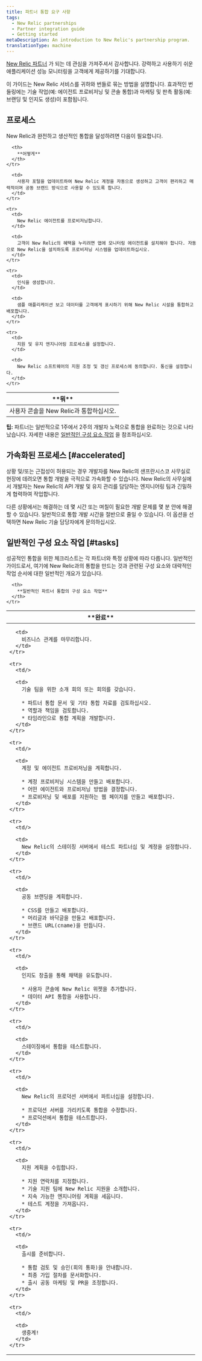 ```yaml
---
title: 파트너 통합 요구 사항
tags:
  - New Relic partnerships
  - Partner integration guide
  - Getting started
metaDescription: An introduction to New Relic's partnership program.
translationType: machine
---
```


[New Relic 파트너](/docs/new-relic-partnerships/partner-integration-guide/partner-account-maintenance/partnership-accounts-users-subscriptions) 가 되는 데 관심을 가져주셔서 감사합니다. 강력하고 사용하기 쉬운 애플리케이션 성능 모니터링을 고객에게 제공하기를 기대합니다.

이 가이드는 New Relic 서비스를 귀하와 번들로 묶는 방법을 설명합니다. 효과적인 번들링에는 기술 작업(예: 에이전트 프로비저닝 및 콘솔 통합)과 마케팅 및 판촉 활동(예: 브랜딩 및 인지도 생성)이 포함됩니다.

## 프로세스

New Relic과 완전하고 생산적인 통합을 달성하려면 다음이 필요합니다.

<table>
  <thead>
    <tr>
      <th width={200}>
        **뭐**
      </th>

      <th>
        **어떻게**
      </th>
    </tr>
  </thead>

  <tbody>
    <tr>
      <td>
        사용자 콘솔을 New Relic과 통합하십시오.
      </td>

      <td>
        사용자 포털을 업데이트하여 New Relic 계정을 자동으로 생성하고 고객이 편리하고 매력적이며 공동 브랜드 방식으로 사용할 수 있도록 합니다.
      </td>
    </tr>

    <tr>
      <td>
        New Relic 에이전트를 프로비저닝합니다.
      </td>

      <td>
        고객이 New Relic의 혜택을 누리려면 앱에 모니터링 에이전트를 설치해야 합니다. 자동으로 New Relic을 설치하도록 프로비저닝 시스템을 업데이트하십시오.
      </td>
    </tr>

    <tr>
      <td>
        인식을 생성합니다.
      </td>

      <td>
        샘플 애플리케이션 보고 데이터를 고객에게 표시하기 위해 New Relic 시설을 통합하고 배포합니다.
      </td>
    </tr>

    <tr>
      <td>
        지원 및 유지 엔지니어링 프로세스를 설정합니다.
      </td>

      <td>
        New Relic 소프트웨어의 지원 조정 및 갱신 프로세스에 동의합니다. 통신을 설정합니다.
      </td>
    </tr>
  </tbody>
</table>

**팁:** 파트너는 일반적으로 1주에서 2주의 개발자 노력으로 통합을 완료하는 것으로 나타났습니다. 자세한 내용은 [일반적인 구성 요소 작업](#tasks) 을 참조하십시오.

## 가속화된 프로세스 [#accelerated]

상황 및/또는 근접성이 허용되는 경우 개발자를 New Relic의 샌프란시스코 사무실로 현장에 데려오면 통합 개발을 극적으로 가속화할 수 있습니다. New Relic의 사무실에서 개발자는 New Relic의 API 개발 및 유지 관리를 담당하는 엔지니어링 팀과 긴밀하게 협력하여 작업합니다.

다른 상황에서는 해결하는 데 몇 시간 또는 며칠이 필요한 개발 문제를 몇 분 안에 해결할 수 있습니다. 일반적으로 통합 개발 시간을 절반으로 줄일 수 있습니다. 이 옵션을 선택하면 New Relic 기술 담당자에게 문의하십시오.

## 일반적인 구성 요소 작업 [#tasks]

성공적인 통합을 위한 체크리스트는 각 파트너와 특정 상황에 따라 다릅니다. 일반적인 가이드로서, 여기에 New Relic과의 통합을 만드는 것과 관련된 구성 요소와 대략적인 작업 순서에 대한 일반적인 개요가 있습니다.

<table>
  <thead>
    <tr>
      <th width={75}>
        **완료**
      </th>

      <th>
        **일반적인 파트너 통합의 구성 요소 작업**
      </th>
    </tr>
  </thead>

  <tbody>
    <tr>
      <td/>

      <td>
        비즈니스 관계를 마무리합니다.
      </td>
    </tr>

    <tr>
      <td/>

      <td>
        기술 팀을 위한 소개 회의 또는 회의를 갖습니다.

        * 파트너 통합 문서 및 기타 통합 자료를 검토하십시오.
        * 역할과 책임을 검토합니다.
        * 타임라인으로 통합 계획을 개발합니다.
      </td>
    </tr>

    <tr>
      <td/>

      <td>
        계정 및 에이전트 프로비저닝을 계획합니다.

        * 계정 프로비저닝 시스템을 만들고 배포합니다.
        * 어떤 에이전트와 프로비저닝 방법을 결정합니다.
        * 프로비저닝 및 배포를 지원하는 웹 페이지를 만들고 배포합니다.
      </td>
    </tr>

    <tr>
      <td/>

      <td>
        New Relic의 스테이징 서버에서 테스트 파트너십 및 계정을 설정합니다.
      </td>
    </tr>

    <tr>
      <td/>

      <td>
        공동 브랜딩을 계획합니다.

        * CSS를 만들고 배포합니다.
        * 머리글과 바닥글을 만들고 배포합니다.
        * 브랜드 URL(cname)을 만듭니다.
      </td>
    </tr>

    <tr>
      <td/>

      <td>
        인지도 창출을 통해 채택을 유도합니다.

        * 사용자 콘솔에 New Relic 위젯을 추가합니다.
        * 데이터 API 통합을 사용합니다.
      </td>
    </tr>

    <tr>
      <td/>

      <td>
        스테이징에서 통합을 테스트합니다.
      </td>
    </tr>

    <tr>
      <td/>

      <td>
        New Relic의 프로덕션 서버에서 파트너십을 설정합니다.

        * 프로덕션 서버를 가리키도록 통합을 수정합니다.
        * 프로덕션에서 통합을 테스트합니다.
      </td>
    </tr>

    <tr>
      <td/>

      <td>
        지원 계획을 수립합니다.

        * 지원 연락처를 지정합니다.
        * 기술 지원 팀에 New Relic 지원을 소개합니다.
        * 지속 가능한 엔지니어링 계획을 세웁니다.
        * 테스트 계정을 가져옵니다.
      </td>
    </tr>

    <tr>
      <td/>

      <td>
        출시를 준비합니다.

        * 통합 검토 및 승인(회의 통화)을 안내합니다.
        * 최종 가입 절차를 문서화합니다.
        * 출시 공동 마케팅 및 PR을 조정합니다.
      </td>
    </tr>

    <tr>
      <td/>

      <td>
        생중계!
      </td>
    </tr>
  </tbody>
</table>